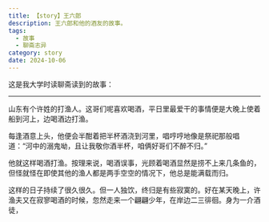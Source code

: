 ```yaml
---
title: 【story】王六郎
description: 王六郎和他的酒友的故事。
tags:
  - 故事
  - 聊斋志异
category: story
date: 2024-10-06
---
```


这是我大学时读聊斋读到的故事：

***

山东有个许姓的打渔人。这哥们呢喜欢喝酒，平日里最爱干的事情便是大晚上使着船到河上，边喝酒边打渔。

每逢酒意上头，他便会半酣着把半杯酒浇到河里，唱哼哼地像是祭祀那般唱道：“河中的溺鬼呦，且让我敬你酒半杯，咱俩好哥们不醉不归。”

他就这样喝酒打渔。按理来说，喝酒误事，光顾着喝酒显然是捞不上来几条鱼的，但怪就怪在即使其他的渔人都是两手空空的情况下，他总是能满载而归。

这样的日子持续了很久很久。但一人独饮，终归是有些寂寞的。好在某天晚上，许渔夫又在寂寥喝酒的时候，忽然走来一个翩翩少年，在岸边二三徘徊。身为一介酒徒，
